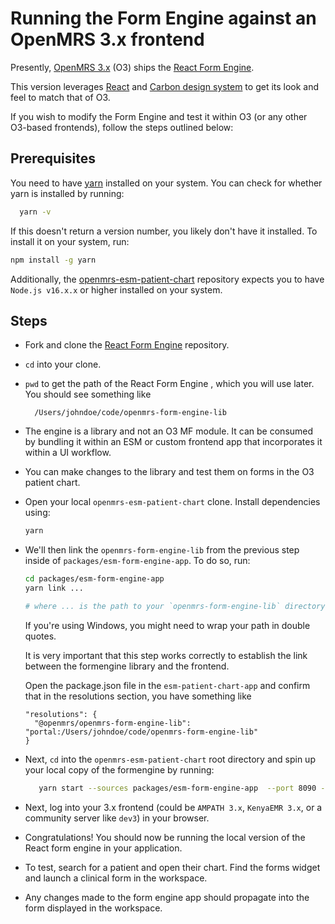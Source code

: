 
# Running the Form Engine against an OpenMRS 3.x frontend

Presently, [OpenMRS 3.x](https://dev3.openmrs.org/openmrs) (O3) ships the [React Form Engine](https://github.com/openmrs/openmrs-form-engine-lib).

This version leverages [React](https://react.dev/) and [Carbon design system](https://carbondesignsystem.com/) to get its look and feel to match that of O3.

If you wish to modify the Form Engine and test it within O3 (or any other O3-based frontends), follow the steps outlined below:

## Prerequisites

You need to have [yarn](https://yarnpkg.com) installed on your system. You can check for whether yarn is installed by running:

```sh
  yarn -v
```

If this doesn't return a version number, you likely don't have it installed. To install it on your system, run:

```sh
npm install -g yarn
```

Additionally, the [openmrs-esm-patient-chart](https://github.com/openmrs/openmrs-esm-patient-chart) repository expects you to have `Node.js v16.x.x` or higher installed on your system.

## Steps

- Fork and clone the [React Form Engine](https://github.com/openmrs/openmrs-form-engine-lib) repository.
- `cd` into your clone.
- `pwd` to get the path of the React Form Engine , which you will use later. You should see something like
  ```
    /Users/johndoe/code/openmrs-form-engine-lib
  ```
- The engine is a library and not an O3 MF module. It can be consumed by bundling it within an ESM or custom frontend app that incorporates it within a UI workflow.

- You can make changes to the library and test them on forms in the O3 patient chart.

- Open your local `openmrs-esm-patient-chart` clone. Install dependencies using:

  ```sh
  yarn
  ```

- We'll then link the `openmrs-form-engine-lib` from the previous step inside of `packages/esm-form-engine-app`. To do so, run:

  ```sh
  cd packages/esm-form-engine-app
  yarn link ...

  # where ... is the path to your `openmrs-form-engine-lib` directory from the previous step. It could look like: /Users/johndoe/code/openmrs-form-engine-lib.
  ```

  <Callout emoji="ℹ️" type="info">
    If you're using Windows, you might need to wrap your path in double quotes.
  </Callout>

  It is very important that this step works correctly to establish the link between the formengine library and the frontend.

  Open the package.json file in the `esm-patient-chart-app` and confirm that in the resolutions section, you have something like
  ```
  "resolutions": {
    "@openmrs/openmrs-form-engine-lib": "portal:/Users/johndoe/code/openmrs-form-engine-lib"
  }
  ```

- Next, `cd` into the `openmrs-esm-patient-chart` root directory and spin up your local copy of the formengine by running:

  ```sh
     yarn start --sources packages/esm-form-engine-app  --port 8090 --importmap https://dev3.openmrs.org/openmrs/spa/importmap.json
  ```

- Next, log into your 3.x frontend (could be `AMPATH 3.x`, `KenyaEMR 3.x`, or a community server like `dev3`) in your browser.

- Congratulations! You should now be running the local version of the React form engine in your application.

- To test, search for a patient and open their chart. Find the forms widget and launch a clinical form in the workspace.

- Any changes made to the form engine app should propagate into the form displayed in the workspace.


